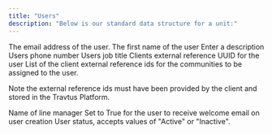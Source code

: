 ```yaml
---
title: "Users"
description: "Below is our standard data structure for a unit:"
---
```


<ParamField path="email_address" body="email_address" type="string" required>
  The email address of the user. 
</ParamField>

<ParamField path="first_name" type="string" required>
  The first name of the user
</ParamField>

<ParamField path="last_name" type="string" required>
  Enter a description
</ParamField>

<ParamField path="phone_number" type="string">
  Users phone number 
</ParamField>

<ParamField path="job_title" type="string">
  Users job title 
</ParamField>

<ParamField path="external_ref">
  Clients external reference UUID for the user 
</ParamField>

<ParamField path="community_ids" type="string">
  List of the client external reference ids for the communities to be assigned to the user. 

  Note the external reference ids must have been provided by the client and stored in the Travtus Platform. 
</ParamField>

<ParamField path="reports_to" type="string">
  Name of line manager 
</ParamField>

<ParamField path="send_welcome_mail" type="bool">
  Set to True for the user to receive welcome email on user creation
</ParamField>

<ParamField path="Status" default="Active" type="string">
  User status, accepts values of "Active" or "Inactive". 
</ParamField>